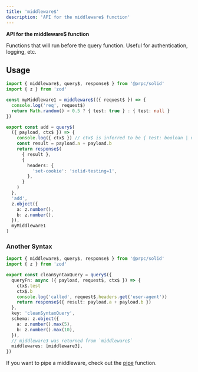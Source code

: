 ```yaml
---
title: 'middleware$'
description: 'API for the middleware$ function'
---
```


**API for the middleware$ function**

Functions that will run before the query function. Useful for authentication, logging, etc.

## Usage

```ts
import { middleware$, query$, response$ } from '@prpc/solid'
import { z } from 'zod'

const myMiddleware1 = middleware$(({ request$ }) => {
  console.log('req', request$)
  return Math.random() > 0.5 ? { test: true } : { test: null }
})

export const add = query$(
  ({ payload, ctx$ }) => {
    console.log({ ctx$ }) // ctx$ is inferred to be { test: boolean | null }
    const result = payload.a + payload.b
    return response$(
      { result },
      {
        headers: {
          'set-cookie': 'solid-testing=1',
        },
      }
    )
  },
  'add',
  z.object({
    a: z.number(),
    b: z.number(),
  }),
  myMiddleware1
)
```

### Another Syntax

```ts
import { middleware$, query$, response$ } from '@prpc/solid'
import { z } from 'zod'

export const cleanSyntaxQuery = query$({
  queryFn: async ({ payload, request$, ctx$ }) => {
    ctx$.test
    ctx$.b
    console.log('called', request$.headers.get('user-agent'))
    return response$({ result: payload.a + payload.b })
  },
  key: 'cleanSyntaxQuery',
  schema: z.object({
    a: z.number().max(5),
    b: z.number().max(10),
  }),
  // middleware3 was returned from `middleware$`
  middlewares: [middleware3],
})
```

If you want to pipe a middleware, check out the [pipe](/pipe) function.
